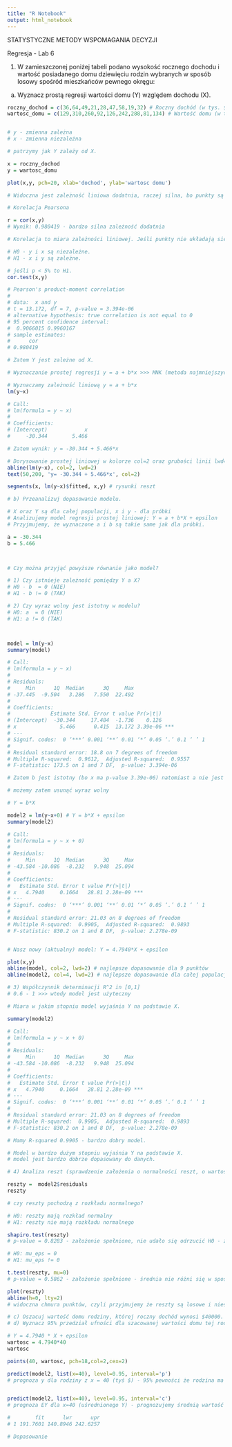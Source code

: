 ```yaml
---
title: "R Notebook"
output: html_notebook
---
```


STATYSTYCZNE METODY WSPOMAGANIA DECYZJI

Regresja - Lab 6

1. W zamieszczonej poniżej tabeli podano wysokość rocznego dochodu i wartość posiadanego domu dziewięciu rodzin
wybranych w sposób losowy spośród mieszkańców pewnego okręgu:

a) Wyznacz prostą regresji wartości domu (Y) względem dochodu (X).

```r
roczny_dochod = c(36,64,49,21,28,47,58,19,32) # Roczny dochód (w tys. $)
wartosc_domu = c(129,310,260,92,126,242,288,81,134) # Wartość domu (w tys. $)


# y - zmienna zależna
# x - zmienna niezależna

# patrzymy jak Y zależy od X.

x = roczny_dochod
y = wartosc_domu

plot(x,y, pch=20, xlab='dochod', ylab='wartosc domu')

# Widoczna jest zależność liniowa dodatnia, raczej silna, bo punkty są bardzo blisko prostej.

# Korelacja Pearsona

r = cor(x,y)
# Wynik: 0.980419 - bardzo silna zależność dodatnia

# Korelacja to miara zależności liniowej. Jeśli punkty nie układają się na prostej, to nie powinno się jej w ogóle interpretować.

# H0 - y i x są niezależne.
# H1 - x i y są zależne.

# jeśli p < 5% to H1.
cor.test(x,y)

# Pearson's product-moment correlation
# 
# data:  x and y
# t = 13.172, df = 7, p-value = 3.394e-06
# alternative hypothesis: true correlation is not equal to 0
# 95 percent confidence interval:
#  0.9066015 0.9960167
# sample estimates:
#      cor 
# 0.980419 

# Zatem Y jest zależne od X.

# Wyznaczanie prostej regresji y = a + b*x >>> MNK (metoda najmniejszych kwadratów)

# Wyznaczamy zależność liniową y = a + b*x
lm(y~x)

# Call:
# lm(formula = y ~ x)
# 
# Coefficients:
# (Intercept)            x  
#     -30.344        5.466  

# Zatem wynik: y = -30.344 + 5.466*x

# Dorysowanie prostej liniowej w kolorze col=2 oraz grubości linii lwd=2
abline(lm(y~x), col=2, lwd=2) 
text(50,200, 'y= -30.344 + 5.466*x', col=2)

segments(x, lm(y~x)$fitted, x,y) # rysunki reszt

# b) Przeanalizuj dopasowanie modelu.

# X oraz Y są dla całej populacji, x i y - dla próbki
# Analizujemy model regresji prostej liniowej: Y = a + b*X + epsilon
# Przyjmujemy, że wyznaczone a i b są takie same jak dla próbki.

a = -30.344
b = 5.466



# Czy można przyjąć powyższe równanie jako model?

# 1) Czy istnieje zależność pomiędzy Y a X?
# H0 - b  = 0 (NIE)
# H1 - b != 0 (TAK)

# 2) Czy wyraz wolny jest istotny w modelu?
# H0: a  = 0 (NIE)
# H1: a != 0 (TAK)



model = lm(y~x)
summary(model)

# Call:
# lm(formula = y ~ x)
# 
# Residuals:
#     Min      1Q  Median      3Q     Max 
# -37.445  -9.504   3.286   7.550  22.492 
# 
# Coefficients:
#             Estimate Std. Error t value Pr(>|t|)    
# (Intercept)  -30.344     17.484  -1.736    0.126    
# x              5.466      0.415  13.172 3.39e-06 ***
# ---
# Signif. codes:  0 ‘***’ 0.001 ‘**’ 0.01 ‘*’ 0.05 ‘.’ 0.1 ‘ ’ 1
# 
# Residual standard error: 18.8 on 7 degrees of freedom
# Multiple R-squared:  0.9612,	Adjusted R-squared:  0.9557 
# F-statistic: 173.5 on 1 and 7 DF,  p-value: 3.394e-06

# Zatem b jest istotny (bo x ma p-value 3.39e-06) natomiast a nie jest istotny (p-value 0.126)

# możemy zatem usunąć wyraz wolny

# Y = b*X

model2 = lm(y~x+0) # Y = b*X + epsilon
summary(model2)

# Call:
# lm(formula = y ~ x + 0)
# 
# Residuals:
#     Min      1Q  Median      3Q     Max 
# -43.584 -10.086  -8.232   9.948  25.094 
# 
# Coefficients:
#   Estimate Std. Error t value Pr(>|t|)    
# x   4.7940     0.1664   28.81 2.28e-09 ***
# ---
# Signif. codes:  0 ‘***’ 0.001 ‘**’ 0.01 ‘*’ 0.05 ‘.’ 0.1 ‘ ’ 1
# 
# Residual standard error: 21.03 on 8 degrees of freedom
# Multiple R-squared:  0.9905,	Adjusted R-squared:  0.9893 
# F-statistic: 830.2 on 1 and 8 DF,  p-value: 2.278e-09


# Nasz nowy (aktualny) model: Y = 4.7940*X + epsilon

plot(x,y)
abline(model, col=2, lwd=2) # najlepsze dopasowanie dla 9 punktów
abline(model2, col=4, lwd=2) # najlepsze dopasowanie dla całej populacji

# 3) Współczynnik determinacji R^2 in [0,1]
# 0.6 - 1 >>> wtedy model jest użyteczny

# Miara w jakim stopniu model wyjaśnia Y na podstawie X.

summary(model2)

# Call:
# lm(formula = y ~ x + 0)
# 
# Residuals:
#     Min      1Q  Median      3Q     Max 
# -43.584 -10.086  -8.232   9.948  25.094 
# 
# Coefficients:
#   Estimate Std. Error t value Pr(>|t|)    
# x   4.7940     0.1664   28.81 2.28e-09 ***
# ---
# Signif. codes:  0 ‘***’ 0.001 ‘**’ 0.01 ‘*’ 0.05 ‘.’ 0.1 ‘ ’ 1
# 
# Residual standard error: 21.03 on 8 degrees of freedom
# Multiple R-squared:  0.9905,	Adjusted R-squared:  0.9893 
# F-statistic: 830.2 on 1 and 8 DF,  p-value: 2.278e-09

# Mamy R-squared 0.9905 - bardzo dobry model.

# Model w bardzo dużym stopniu wyjaśnia Y na podstawie X.
# model jest bardzo dobrze dopasowany do danych.

# 4) Analiza reszt (sprawdzenie założenia o normalności reszt, o wartości średniej reszt i o losowości reszt).

reszty =  model2$residuals
reszty

# czy reszty pochodzą z rozkładu normalnego?

# H0: reszty mają rozkład normalny
# H1: reszty nie mają rozkładu normalnego

shapiro.test(reszty)
# p-value = 0.8283 - założenie spełnione, nie udało się odrzucić H0 - zatem przyjmujemy, że reszty mają rozkład normalny.

# H0: mu_eps = 0
# H1: mu_eps != 0

t.test(reszty, mu=0)
# p-value = 0.5862 - założenie spełnione - średnia nie różni się w sposób istotny od 0

plot(reszty)
abline(h=0, lty=2)
# widoczna chmura punktów, czyli przyjmujemy że reszty są losowe i nieskorelowany, czyli jest OK

# c) Oszacuj wartość domu rodziny, której roczny dochód wynosi $40000.
# d) Wyznacz 95% przedział ufności dla szacowanej wartości domu tej rodziny.

# Y = 4.7940 * X + epsilon
wartosc = 4.7940*40
wartosc

points(40, wartosc, pch=18,col=2,cex=2)

predict(model2, list(x=40), level=0.95, interval='p')
# prognoza y dla rodziny z x = 40 (tyś $) - 95% pewności że rodzina ma wartość pomiędzy 140 a 242


predict(model2, list(x=40), level=0.95, interval='c')
# prognoza EY dla x=40 (uśrednionego Y) - prognozujemy średnią wartość domu dla rodzin.

#        fit      lwr      upr
# 1 191.7601 140.8946 242.6257

# Dopasowanie 

```